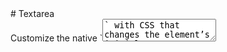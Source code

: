 
<Meta of={TextareaStories} />

<div className="docs-title">
  # Textarea

  <nav>
    <link-design of={JSON.stringify(TextareaStories)}></link-design>
  </nav>
</div>

<div className="lead">
  Customize the native `<textarea>` with CSS that changes the element’s initial appearance.
</div>

Custom textarea elements need only the class `.form-control` to trigger the custom styles.

<Canvas sourceState="shown" of={TextareaStories.Default} />
<div className="hide-col-default">
  <Controls of={TextareaStories.Default} />
</div>

<StylesPackageImport
  components={['forms']}
  required={{ 'floating-label': true, 'form-feedback': true }}
/>

## Concrete Examples of Application

The following examples show the different characteristics of the component. These can differ in the type of visualization, the HTML structure, as well as when, how and why they are displayed.

### Floating Label

Wrap a pair of `<textarea>` and `<label>` elements in a `.form-floating` container to enable floating labels.<br/>
But note that the `<textarea>` element must come first, so we can ensure the correct styles.

<Canvas of={TextareaStories.FloatingLabel} />

### Sizing

<div className="alert alert-warning">
  <h4 className="alert-heading">
    We're deprecating the regular and medium sizes for text input, textarea and select.
  </h4>
  <p className="mt-0">
    This will make it easier to select the appropriate size variant: small for internal
    applications, large for external applications.
    <br />
    `.form-control-rg` and `.form-control-md` are deprecated and will be removed in the next major
    version.
  </p>
</div>

The size can be changed by simply adding one of four classes:

- Small: `.form-control-sm`
- Regular: `.form-control-rg`
- Medium: default or `.form-control-md`
- Large: `.form-control-lg`

<div className="alert alert-info">
  Regular and medium size classes are not available on floating-label elements
</div>

<Canvas of={TextareaStories.Size} />
<div className="hide-col-default">
  <Controls of={TextareaStories.Size} />
</div>
